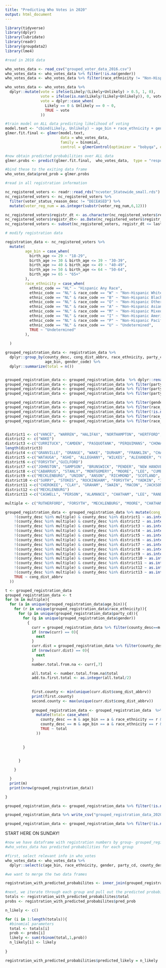 ```yaml
---
title: "Predicting Who Votes in 2020"
output: html_document
---
```


```r
library(tidyverse)
library(dplyr)
library(lubridate)
library(readr)
library(groupdata2)
library(lme4)
```

```r
#read in 2016 data

who_votes_data <- read_csv("grouped_voter_data_2016.csv")
who_votes_data <- who_votes_data %>% filter(!is.na(gender))
who_votes_data <- who_votes_data %>% filter(race_ethnicity != "Non-Hispanic Other")

who_votes_data <- who_votes_data %>%
  dplyr::mutate(vote = ifelse(Likely/(Likely+Unlikely) > 0.5, 1, 0),
                vote = ifelse(is.nan(Likely/(Likely+Unlikely)), 0, vote),
                vote = dplyr::case_when(
                  Likely == 0 & Unlikely == 0 ~ 0,
                  TRUE ~ vote
                ))

```

```r
#train model on ALL data predicting likelihood of voting
model.text <- "cbind(Likely, Unlikely) ~ age_bin + race_ethnicity + gender + party_cd + party_cd * race_ethnicity + (1|county_desc) + (1|cong_dist_abbrv)"
glmer.fit.final <- glmer(model.text,
                         data = who_votes_data,
                         family = binomial,
                         control = glmerControl(optimizer = "bobyqa", optCtrl = list(maxfun=2e5)))
```

```r
#now obtain predicted probabilities over ALL data
glmer.probs <- predict(glmer.fit.final,  who_votes_data,  type = "response")

#bind these to the exiting data frame
who_votes_data$pred_prob = glmer.probs
```


```r
#read in all registration information

nc_registered_voters <- readr::read_rds("ncvoter_Statewide_small.rds")
nc_registered_voters <- nc_registered_voters %>% 
  filter(voter_status_reason_desc != "DECEASED") %>%
  mutate(voter_reg_num = as.integer(substr(voter_reg_num,6,12)))

nc_registered_voters$registr_dt <- as.character(nc_registered_voters$registr_dt)
nc_registered_voters$registr_dt<- as.Date(nc_registered_voters$registr_dt, format= "%m/%d/%Y")
nc_registered_voters <- subset(nc_registered_voters, registr_dt <= last_day_to_register)
```


```r
# modify registration data 

registration_data <- nc_registered_voters %>% 
  mutate(
         age_bin = case_when(
           birth_age <= 29 ~ "18-29",
           birth_age >= 30 & birth_age <= 39 ~ "30-39",
           birth_age >= 40 & birth_age <= 49 ~ "40-49",
           birth_age >= 50 & birth_age <= 64 ~ "50-64",
           birth_age >= 65 ~ "65+"
         ),
         race_ethnicity = case_when(
           ethnic_code == "HL" ~ "Hispanic Any Race",
           ethnic_code == "NL" & race_code == "W" ~ "Non-Hispanic White",
           ethnic_code == "NL" & race_code == "B" ~ "Non-Hispanic Black",
           ethnic_code == "NL" & race_code == "O" ~ "Non-Hispanic Other",
           ethnic_code == "NL" & race_code == "A" ~ "Non-Hispanic Asian",
           ethnic_code == "NL" & race_code == "M" ~ "Non-Hispanic Mixed",
           ethnic_code == "NL" & race_code == "I" ~ "Non-Hispanic American Indian",
           ethnic_code == "NL" & race_code == "P" ~ "Non-Hispanic Pacific Islander",
           ethnic_code == "NL" & race_code == "U" ~ "Undetermined",
           TRUE ~ "Undetermined"
         ),
         
  )

grouped_registration_data <- registration_data %>%
  dplyr::group_by(county_desc, cong_dist_abbrv, race_ethnicity, party_cd,
                  age_bin, gender_code) %>%
  dplyr::summarize(total = n())


grouped_registration_data <- grouped_registration_data  %>% dplyr::rename(gender = gender_code)
grouped_registration_data <- grouped_registration_data %>% filter(party_cd != "CST")
grouped_registration_data <- grouped_registration_data %>% filter(party_cd != "GRE")
grouped_registration_data <- grouped_registration_data %>% filter(party_cd != "LIB")

grouped_registration_data <- grouped_registration_data %>% filter(gender != "U")
grouped_registration_data <- grouped_registration_data %>% filter(race_ethnicity != "Undetermined")
grouped_registration_data <- grouped_registration_data %>% filter(!is.na(gender))
grouped_registration_data <- grouped_registration_data %>% filter(race_ethnicity != "Non-Hispanic Other")
grouped_registration_data <- grouped_registration_data %>% filter(race_ethnicity != "Non-Hispanic Pacific Islander")


district1 <- c("VANCE", "WARREN", "HALIFAX", "NORTHAMPTON", "HERTFORD", "GATES", "NASH", "EDGECOMBE", "MARTIN", "BERTIE", "WASHINGTON", "WILSON", "WAYNE", "GREENE", "PITT")
district2 <- c("WAKE")
district3 <-c("CURRITUCK", "CAMDEN", "PASQUOTANK", "PERQUIMANS", "CHOWAN", "DARE", "TYRRELL", "HYDE", "BEAUFORT", "PAMLICO", "CARTERET", "CRAVEN", "PITT", "LENOIR", "JONES", "ONSLOW", "DUPLIN")
length(district3)
district4 <-c("GRANVILLE", "ORANGE", "WAKE", "DURHAM", "FRANKLIN", "CHATHAM")
district5 <-c("WATAUGA", "ASHE", "ALLEGHANY", "WILKES", "ALEXANDER", "CALDWELL", "BURKE", "CLEVELAND", "GASTON", "RUTHERFORD")
district6 <-c("FORSYTH","GUILFORD")
district7 <-c("JOHNSTON", "SAMPSON", "BRUNSWICK", "PENDER", "NEW HANOVER","COLUMBUS", "BLADEN", "HARNETT")
district8 <-c("CABARRUS", "STANLY", "MONTGOMERY", "MOORE", "LEE", "CUMBERLAND", "HARNETT")
district9 <-c("MECKLENBURG", "UNION", "ANSON", "RICHMOND", "SCOTLAND", "MOORE", "HOKE", "ROBESON")
district10 <-c("SURRY", "STOKES", "ROCKINGHAM", "FORSYTH", "YADKIN", "IREDELL", "CATAWBA", "LINCOLN")
district11 <-c("CHEROKEE", "CLAY", "GRAHAM", "SWAIN", "MACON", "JACKSON", "HAYWOOD", "TRANSYLVANIA", "HENDERSON", "BUNCOMBE", "MADISON", "YANCEY", "MITCHELL", "AVERY", "MCDOWELL", "RUTHERFORD", "POLK")
district12 <-c("MECKLENBURG")
district13 <-c("CASWELL", "PERSON", "ALAMANCE", "CHATHAM", "LEE", "RANDOLPH", "DAVIDSON", "DAVIE", "ROWAN")

multiple <- c("RUTHERFORD", "FORSYTH", "MECKLENBURG", "MOORE", "CHATHAM", "LEE", "WAKE", "HARNETT", "PITT")

grouped_registration_data <- grouped_registration_data %>% mutate(cong_dist_abbrv = case_when(
    !(county_desc %in% multiple) & county_desc %in% district1 ~ as.integer(1),
    !(county_desc %in% multiple) & county_desc %in% district2 ~ as.integer(2),
    !(county_desc %in% multiple) & county_desc %in% district3 ~ as.integer(3),
    !(county_desc %in% multiple) & county_desc %in% district4 ~ as.integer(4),
    !(county_desc %in% multiple) & county_desc %in% district5 ~ as.integer(5),
    !(county_desc %in% multiple) & county_desc %in% district6 ~ as.integer(6),
    !(county_desc %in% multiple) & county_desc %in% district7 ~ as.integer(7),
    !(county_desc %in% multiple) & county_desc %in% district8 ~ as.integer(8),
    !(county_desc %in% multiple) & county_desc %in% district9 ~ as.integer(9),
    !(county_desc %in% multiple) & county_desc %in% district10 ~ as.integer(10),
    !(county_desc %in% multiple) & county_desc %in% district11 ~ as.integer(11),
    !(county_desc %in% multiple) & county_desc %in% district12 ~ as.integer(12),
    !(county_desc %in% multiple) & county_desc %in% district13 ~ as.integer(13),
    TRUE ~ cong_dist_abbrv
  ))

t <- grouped_registration_data
grouped_registration_data <- t
for (m in multiple){
  for (a in unique(grouped_registration_data$age_bin)){
    for (r in unique(grouped_registration_data$race_ethnicity)){
      for (p in unique(grouped_registration_data$party_cd)){
        for (g in unique(grouped_registration_data$gender))
          {
            curr = grouped_registration_data %>% filter(county_desc==m & age_bin == a & race_ethnicity == r & party_cd == p & gender == g & is.na(cong_dist_abbrv))
            if (nrow(curr) == 0){
              next
            }
            curr.dist = grouped_registration_data %>% filter(county_desc==m & age_bin == a & race_ethnicity == r & party_cd == p & gender == g & !is.na(cong_dist_abbrv))
            if (nrow(curr.dist) == 0){
              next
            }
            number.total.from.na <- curr[,7]

            all.total <- number.total.from.na$total
            add.to.first.total <- as.integer(all.total/2)
            
          
            first.county <- min(unique(curr.dist$cong_dist_abbrv))
            print(first.county)
            second.county <- max(unique(curr.dist$cong_dist_abbrv))
            
            grouped_registration_data <- grouped_registration_data  %>% 
              mutate(total= case_when(
                county_desc == m & age_bin == a & race_ethnicity == r & party_cd == p & gender == g & cong_dist_abbrv == first.county ~ total + add.to.first.total,
                county_desc == m & age_bin == a & race_ethnicity == r & party_cd == p & gender == g & cong_dist_abbrv == second.county ~ total + add.to.first.total,
                TRUE ~ total
              ))
            
            
        }

    
      }

    }

  }
  print(m)
  print(nrow(grouped_registration_data))

}

grouped_registration_data <- grouped_registration_data %>% filter(!is.na(cong_dist_abbrv))

grouped_registration_data %>% write_csv("grouped_registration_data_2020.csv")
```

```r
grouped_registration_data <- grouped_registration_data %>% filter(!is.na(gender)) %>% filter(race_ethnicity != "Non-Hispanic Other") 
```

START HERE ON SUNDAY!

```r
#now we have dataframe with registration numbers by group- grouped_registration_data
#who_votes_data has predicted probabilities for each group

#first, select relevant info in who_votes
who_votes_data <- who_votes_data %>%
  dplyr::select(c(age_bin, race_ethnicity, gender, party_cd, county_desc, cong_dist_abbrv, pred_prob))

#we want to merge the two data frames

registration_with_predicted_probabilites <- inner_join(grouped_registration_data, who_votes_data, by=c("age_bin", "race_ethnicity", "gender", "party_cd", "county_desc", "cong_dist_abbrv"))

```

```r
#next, we iterate through each group and pull out the predicted probabilitiy
totals <- registration_with_predicted_probabilites$total
probs <- registration_with_predicted_probabilites$pred_prob

n_likely <- c()

for (i in 1:length(totals)){
  #binomial parameters
  total <- totals[i]
  prob <- probs[i]
  likely <- sum(rbinom(total,1,prob))
  n_likely[i] <- likely
  
}

registration_with_predicted_probabilities$predicted_likely = n_likely
```




